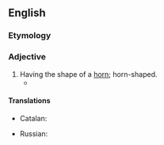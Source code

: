 ==English==

===Etymology===
{{der|en|la|cornu||horn}} {{suffix|en||iform}}

===Adjective===
{{en-adj}}

# Having the shape of a [[horn]]; horn-shaped.
#* {{quote-text|year=1906|author=O. Henry|title=[[s:The Love-Philtre of Ikey Schoenstein|The Love-Philtre of Ikey Schoenstein]]|passage=Therefore Ikey's '''corniform''', be-spectacled nose and narrow, knowledge-bowed figure was well known in the vicinity of the Blue Light, and his advice and notice were much desired.}}

====Translations====
{{trans-top|horn-shaped}}
* Catalan: {{t+|ca|corniforme|m}}
{{trans-mid}}
* Russian: {{t|ru|рогоподо́бный|m}}
{{trans-bottom}}

{{Webster 1913}}